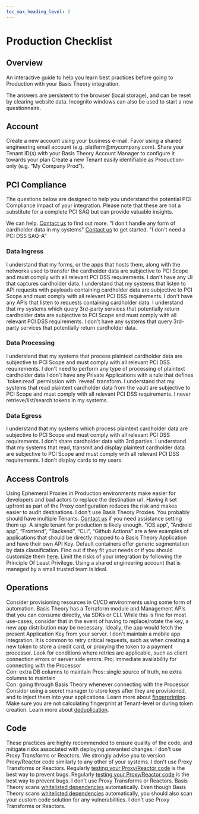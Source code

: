 ```yaml
---
toc_max_heading_level: 2
---
```



# Production Checklist

## Overview

An interactive guide to help you learn best practices before going to Production with your Basis Theory integration.

The answers are persistent to the browser (local storage), and can be reset by clearing website data. Incognito windows can also be used to start a new questionnaire.

## Account

<QuestionCard question="Did you create your account using a business e-mail?">
  <Content type="no">
    <Alert type="warning">Create a new account using your business e-mail. Favor using a shared engineering email account (e.g. platform@mycompany.com).</Alert>
  </Content>
</QuestionCard>

<QuestionCard question="Did you create at least one Tenant exclusive for Production?">
  <Content type="yes">
    <Alert type="info">Share your Tenant ID(s) with your Basis Theory Account Manager to configure it towards your plan</Alert>
  </Content>
  <Content type="no">
    <Alert type="warning">Create a new Tenant easily identifiable as Production-only (e.g. “My Company Prod”).</Alert>
  </Content>
</QuestionCard>

## PCI Compliance

The questions below are designed to help you understand the potential PCI Compliance impact of your integration. Please note that these are not a substitute for a complete PCI SAQ but can provide valuable insights.

<QuestionCard question="Do you know the level of PCI Compliance your business needs?">
  <Content type="no">
    <Alert type="warning">We can help. <a href="https://basistheory.com/contact" target="_blank">Contact us</a> to find out more.</Alert>
  </Content>
  <Content type="na">
    <Alert type="neutral">"I don't handle any form of cardholder data in my systems"</Alert>
  </Content>
</QuestionCard>


<QuestionCard question="Did you complete your PCI DSS SAQ-A with Basis Theory?">
  <Content type="no">
    <Alert type="warning"><a href="https://basistheory.com/contact" target="_blank">Contact us</a> to get started.</Alert>
  </Content>
  <Content type="na">
    <Alert type="neutral">"I don't need a PCI DSS SAQ-A"</Alert>
  </Content>
</QuestionCard>

### Data Ingress

<QuestionCard question="Are you using Basis Theory Elements for all user-facing  cardholder data capture?">
  <Content type="no">
    <Alert type="warning">I understand that my forms, or the apps that hosts them, along with the networks used to transfer the cardholder data are subjective to PCI Scope and must comply with all relevant PCI DSS requirements.</Alert>
  </Content>
  <Content type="na">
    <Alert type="neutral">I don't have any UI that captures cardholder data.</Alert>
  </Content>
</QuestionCard>

<QuestionCard question="Are you using Basis Theory Pre-Configured Proxies for all API-based (webhooks, secure APIs, etc.) cardholder data capture?">
  <Content type="no">
    <Alert type="warning">I understand that my systems that listen to API requests with payloads containing cardholder data are subjective to PCI Scope and must comply with all relevant PCI DSS requirements.</Alert>
  </Content>
  <Content type="na">
    <Alert type="neutral">I don't have any APIs that listen to requests containing cardholder data.</Alert>
  </Content>
</QuestionCard>

<QuestionCard question="Are you using Basis Theory Pre-Configured Proxies or Reactors for all queries to 3rd-parties that can potentially return cardholder data?">
  <Content type="no">
    <Alert type="warning">I understand that my systems which query 3rd-party services that potentially return cardholder data are subjective to PCI Scope and must comply with all relevant PCI DSS requirements.</Alert>
  </Content>
  <Content type="na">
    <Alert type="neutral">I don't have any systems that query 3rd-party services that potentially return cardholder data.</Alert>
  </Content>
</QuestionCard>

### Data Processing

<QuestionCard question="Are you using Basis Theory Reactors for processing any plaintext cardholder data?">
  <Content type="no">
    <Alert type="warning">I understand that my systems that process plaintext cardholder data are subjective to PCI Scope and must comply with all relevant PCI DSS requirements.</Alert>
  </Content>
  <Content type="na">
    <Alert type="neutral">I don't need to perform any type of processing of plaintext cardholder data</Alert>
  </Content>
</QuestionCard>

<QuestionCard question="Are you reading only masked cardholder data from the vault in retrieve/list/search operations?">
  <Content type="yes">
    <Alert type="info">I don't have any Private Applications with a rule that defines `token:read` permission with `reveal` transform. </Alert>
  </Content>
  <Content type="no">
    <Alert type="warning">I understand that my systems that read plaintext cardholder data from the vault are subjective to PCI Scope and must comply with all relevant PCI DSS requirements.</Alert>
  </Content>
  <Content type="na">
    <Alert type="neutral">I never retrieve/list/search tokens in my systems.</Alert>
  </Content>
</QuestionCard>

### Data Egress

<QuestionCard question="Are you using Basis Theory Proxies or Reactors to send cardholder data to 3rd parties?">
  <Content type="no">
    <Alert type="warning">I understand that my systems which process plaintext cardholder data are subjective to PCI Scope and must comply with all relevant PCI DSS requirements.</Alert>
  </Content>
  <Content type="na">
    <Alert type="neutral">I don't share cardholder data with 3rd parties.</Alert>
  </Content>
</QuestionCard>

<QuestionCard question="Are you using Basis Theory Elements to display cardholder data to users, with the proper use of Sessions and data retrieval through the Elements context?">
  <Content type="no">
    <Alert type="warning">I understand that my systems that read, transmit and display plaintext cardholder data are subjective to PCI Scope and must comply with all relevant PCI DSS requirements.</Alert>
  </Content>
  <Content type="na">
    <Alert type="neutral">I don't display cards to my users.</Alert>
  </Content>
</QuestionCard>

## Access Controls

<QuestionCard question="Are you using only Pre-Configured Proxies and have disabled Ephemeral Proxy in your Production Tenant(s)?">
  <Content type="no">
    <Alert type="warning">Using Ephemeral Proxies in Production environments make easier for developers and bad actors to replace the destination url. Having it set upfront as part of the Proxy configuration reduces the risk and makes easier to audit destinations.</Alert>
  </Content>
  <Content type="na">
    <Alert type="neutral">I don't use Basis Theory Proxies.</Alert>
  </Content>
</QuestionCard>

<QuestionCard question="Do you have large customers or business units that require advanced management or specialized data governance rules?" noType="right">
  <Content type="yes">
    <Alert type="warning">You probably should have multiple Tenants. <a href="https://basistheory.com/contact" target="_blank">Contact us</a> if you need assistance setting them up.</Alert>
  </Content>
  <Content type="no">
    <Alert type="info">A single tenant for production is likely enough.</Alert>
  </Content>
</QuestionCard>

<QuestionCard question="Are your systems well represented by Basis Theory Applications?">
  <Content type="no">
    <Alert type="warning">“iOS app”, “Android app”, “Frontend”, “Backend”, “CLI”, “Github Actions” are a few examples of applications that should be directly mapped to a Basis Theory Application and have their own API Key.</Alert>
  </Content>
</QuestionCard>

<QuestionCard question="Are you organizing tokens in containers considering your present and near-future needs?">
  <Content type="no">
    <Alert type="warning">Default containers offer generic segmentation by data classification. Find out if they fit your needs or if you should customize them <a href="/docs/concepts/what-are-containers">here</a>.</Alert>
  </Content>
</QuestionCard>

<QuestionCard question="Do your Applications only have the necessary permissions used in Production?">
  <Content type="no">
    <Alert type="warning">Limit the risks of your integration by following the Principle Of Least Privilege.</Alert>
  </Content>
</QuestionCard>

<QuestionCard question="Do you have a strict list of users that can access your Production Tenant(s)?">
  <Content type="no">
    <Alert type="warning">Using a shared engineering account that is managed by a small trusted team is ideal.</Alert>
  </Content>
</QuestionCard>

## Operations

<QuestionCard question="Are you using Infrastructure-as-Code (IaC) or other form of automation to provision Basis Theory Resources (Applications, Reactors, Proxies, etc.)?">
  <Content type="no">
    <Alert type="warning">Consider provisioning resources in CI/CD environments using some form of automation. Basis Theory has a Terraform module and Management APIs that you can consume directly, via SDKs or CLI.</Alert>
  </Content>
</QuestionCard>

<QuestionCard question="Are you hardcoding or embedding a Public Application Key in your mobile app?" noType="right">
  <Content type="yes">
    <Alert type="warning">While this is fine for most use-cases, consider that in the event of having to replace/rotate the key, a new app distribution may be necessary.</Alert>
  </Content>
  <Content type="no">
    <Alert type="info">Ideally, the app would fetch the present Application Key from your server.</Alert>
  </Content>
  <Content type="na">
    <Alert type="neutral">I don't maintain a mobile app integration.</Alert>
  </Content>
</QuestionCard>

<QuestionCard question="Have you implemented retry logic on most critical workflows?">
  <Content type="no">
    <Alert type="warning">It is common to retry critical requests, such as when creating a new token to store a credit card, or proxying the token to a payment processor. Look for conditions where retries are applicable, such as client connection errors or server side errors.</Alert>
  </Content>
</QuestionCard>

<QuestionCard question="Are you storing PSP tokens in your own database, next to the Basis Theory Token?" noType="right">
  <Content type="yes">
    <Alert type="info">Pro: immediate availability for connecting with the Processor<br/>Con: extra DB columns to maintain</Alert>
  </Content>
</QuestionCard>

<QuestionCard question="Are you storing PSP tokens in Basis Theory Token metadata?" noType="right">
  <Content type="yes">
    <Alert type="info">Pros: single source of truth, no extra columns to maintain<br/>Con: going through Basis Theory whenever connecting with the Processor</Alert>
  </Content>
</QuestionCard>

<QuestionCard question="Are you storing your Basis Theory API Keys in a secret manager or using a specialized tool to manage IaC sensitive outputs?">
  <Content type="no">
    <Alert type="warning">Consider using a secret manager to store keys after they are provisioned, and to inject them into your applications.</Alert>
  </Content>
</QuestionCard>

<QuestionCard question="Do you need to correlate tokenized data? For example: track if the same credit card has been used multiple times by different users." noType="right">
  <Content type="yes">
    <Alert type="info">Learn more about <a href="docs/concepts/what-are-tokens#fingerprinting">fingerprinting</a>.</Alert>
  </Content>
  <Content type="no">
    <Alert type="warning">Make sure you are not calculating fingerprint at Tenant-level or during token creation.</Alert>
  </Content>
</QuestionCard>

<QuestionCard question="Do you need to prevent creating duplicate tokens? For example: prevent the same data being tokenized more than once." noType="right">
  <Content type="yes">
    <Alert type="info">Learn more about <a href="docs/concepts/what-are-tokens#deduplication">deduplication</a>.</Alert>
  </Content>
</QuestionCard>

## Code

<QuestionCard question="Do you conduct Proxy/Reactor code reviews and maintain a rollback plan, following a structured change management process?">
  <Content type="no">
    <Alert type="warning">These practices are highly recommended to ensure quality of the code, and mitigate risks associated with deploying unwanted changes.</Alert>
  </Content>
  <Content type="na">
    <Alert type="neutral">I don't use Proxy Transforms or Reactors.</Alert>
  </Content>
</QuestionCard>

<QuestionCard question="Do you version your Proxy/Reactor code to maintain an audit trail of changes to system components?">
  <Content type="no">
    <Alert type="warning">We strongly advise you to version Proxy/Reactor code similarly to any other of your systems.</Alert>
  </Content>
  <Content type="na">
    <Alert type="neutral">I don't use Proxy Transforms or Reactors.</Alert>
  </Content>
</QuestionCard>

<QuestionCard question="Do you regularly test your Proxy/Reactor code, following the recommended practices?">
  <Content type="yes">
    <Alert type="info">Regularly <a href="/docs/api/testing#testing-reactors">testing your Proxy/Reactor code</a> is the best way to prevent bugs.</Alert>
  </Content>
  <Content type="no">
    <Alert type="warning">Regularly <a href="/docs/api/testing#testing-reactors">testing your Proxy/Reactor code</a> is the best way to prevent bugs.</Alert>
  </Content>
  <Content type="na">
    <Alert type="neutral">I don't use Proxy Transforms or Reactors.</Alert>
  </Content>
</QuestionCard>

<QuestionCard question="Do you regularly run vulnerability scans in your Proxy/Reactor code?">
  <Content type="yes">
    <Alert type="info">Basis Theory scans <a href="/docs/api/reactors/reactor-dependencies">whitelisted dependencies</a> automatically.</Alert>
  </Content>
  <Content type="no">
    <Alert type="warning">Even though Basis Theory scans <a href="/docs/api/reactors/reactor-dependencies">whitelisted dependencies</a> automatically, you should also scan your custom code solution for any vulnerabilities.</Alert>
  </Content>
  <Content type="na">
    <Alert type="neutral">I don't use Proxy Transforms or Reactors.</Alert>
  </Content>
</QuestionCard>

